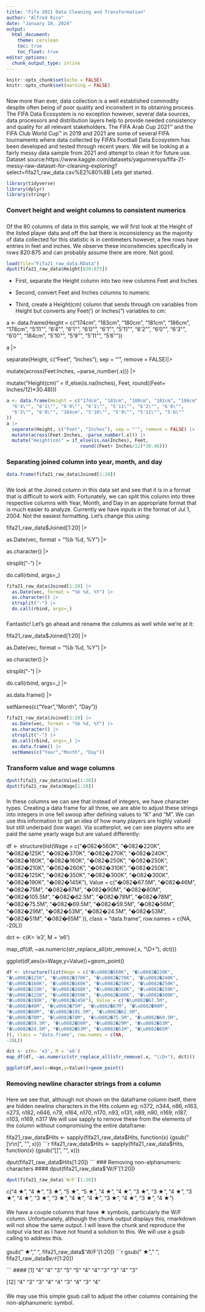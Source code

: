 ```yaml
---
title: "Fifa 2021 Data Cleaning and Transformation"
author: "Alfred Rico"
date: "January 18, 2024"
output: 
  html_document:
    theme: cerulean
    toc: true
    toc_float: true
editor_options: 
  chunk_output_type: inline
---
```


```r
knitr::opts_chunk$set(echo = FALSE)
knitr::opts_chunk$set(warning = FALSE)
```
##### 
Now more than ever, data collection is a well established commodity despite often being of poor quality and inconsitent in its obtaining process. The FIFA Data Ecosystem is no exception however, several data sources, data processors and distribution layers help to provide needed consistency and quality for all relevant stakeholders. The FIFA Arab Cup 2021™ and the FIFA Club World Cup™ in 2019 and 2021 are some of several FIFA tournaments where data collected by FIFA's Football Data Ecosystem has been developed and tested through recent years. We will be looking at a fairly messy data sample from 2021 and attempt to clean it for future use. Dataset source:https://www.kaggle.com/datasets/yagunnersya/fifa-21-messy-raw-dataset-for-cleaning-exploring?select=fifa21_raw_data.csv%E2%80%8B 
Lets get started.

```r
library(tidyverse)
library(dplyr)
library(stringr)
```
### Convert height and weight columns to consistent numerics

##### 
Of the 80 columns of data in this sample, we will first look at the Height of the listed player data and off the bat there is inconsistency as the majority of data collected for this statistic is in centimeters however, a few rows have entries in feet and inches. We observe these inconsitencies specifically in rows 820:875 and can probably assume there are more. Not good.
```r
load(file="Fifa21_raw_data.RData")
dput(fifa21_raw_data$Height[820:875])
```
* First, separate the Height column into two new columns Feet and Inches

* Second, convert Feet and Inches columns to numeric

* Third, create a Height(cm) column that sends through cm variables from Height but converts any Feet(') or Inches(") variables to cm:

a <- data.frame(Height = c("174cm", "183cm", "180cm", "181cm", "186cm", "178cm", "5'11\"", "6'4\"", "6'1\"", "6'0\"", "6'1\"", "5'11\"", "6'2\"", "6'0\"", "6'3\"", "6'0\"", "184cm", "5'10\"", "5'9\"", "5'11\"", "5'6\""))

a |>

  separate(Height, c("Feet", "Inches"), sep = "'", remove = FALSE)|>
  
mutate(across(Feet:Inches, ~parse_number(.x))) |>
  
mutate("Height(cm)" = if_else(is.na(Inches), Feet, round((Feet+ Inches/12)*30.48)))
```r
a <- data.frame(Height = c("174cm", "183cm", "180cm", "181cm", "186cm", "178cm", "5'11\"", 
  "6'4\"", "6'1\"", "6'0\"", "6'1\"", "5'11\"", "6'2\"", "6'0\"", 
  "6'3\"", "6'0\"", "184cm", "5'10\"", "5'9\"", "5'11\"", "5'6\""
))
a |>
  separate(Height, c("Feet", "Inches"), sep = "'", remove = FALSE) |>
  mutate(across(Feet:Inches, ~parse_number(.x))) |>
  mutate("Height(cm)" = if_else(is.na(Inches), Feet, 
                           round((Feet+ Inches/12)*30.48)))
```
### Separating joined column into year, month, and day
```r
data.frame(fifa21_raw_data$Joined[1:20])
```

##### 
We look at the Joined column in this data set and see that it is in a format that is difficult to work with. Fortunately, we can split this column into three respective columns with Year, Month, and Day in an appropriate format that is much easier to analyze. Currently we have inputs in the format of Jul 1, 2004. Not the easiest formatting. Let's change this using:

fifa21_raw_data$Joined[1:20] |>

  as.Date(vec, format = "%b %d, %Y") |>
  
  as.character() |>
  
  strsplit("-") |>
  
  do.call(rbind, args=_)
```r
fifa21_raw_data$Joined[1:20] |>
  as.Date(vec, format = "%b %d, %Y") |>
  as.character() |>
  strsplit("-") |>
  do.call(rbind, args=_)
```
##### 
Fantastic! Let's go ahead and rename the columns as well while we're at it:

fifa21_raw_data$Joined[1:20] |>

  as.Date(vec, format = "%b %d, %Y") |>
  
  as.character() |>
  
  strsplit("-") |>
  
  do.call(rbind, args=_) |>
  
  as.data.frame() |>
  
  setNames(c("Year","Month", "Day"))
```r
fifa21_raw_data$Joined[1:20] |>
  as.Date(vec, format = "%b %d, %Y") |>
  as.character() |>
  strsplit("-") |>
  do.call(rbind, args=_) |>
  as.data.frame() |>
  setNames(c("Year","Month", "Day"))
```
### Transform value and wage columns
```r
dput(fifa21_raw_data$Value[1:20])
dput(fifa21_raw_data$Wage[1:20])
```
##### 
In these columns we can see that instead of integers, we have character types. Creating a data frame for all three, we are able to adjust these strings into integers in one fell swoop after defining values to "K" and "M". We can use this information to get an idea of how many players are highly valued but still underpaid (low wage). Via scatterplot, we can see players who are paid the same yearly wage but are valued differently:

df <- structure(list(Wage = c("�\u0082�560K", "�\u0082�220K", 
"�\u0082�125K", "�\u0082�370K", "�\u0082�270K", "�\u0082�240K", 
"�\u0082�160K", "�\u0082�160K", "�\u0082�250K", "�\u0082�250K", 
"�\u0082�210K", "�\u0082�260K", "�\u0082�310K", "�\u0082�250K", 
"�\u0082�125K", "�\u0082�350K", "�\u0082�300K", "�\u0082�300K", 
"�\u0082�190K", "�\u0082�145K"), Value = c("�\u0082�67.5M", 
"�\u0082�46M", "�\u0082�75M", "�\u0082�87M", "�\u0082�90M", 
"�\u0082�80M", "�\u0082�105.5M", "�\u0082�62.5M", 
"�\u0082�78M", "�\u0082�78M", "�\u0082�75.5M", "�\u0082�69.5M", 
"�\u0082�59.5M", "�\u0082�56M", "�\u0082�29M", "�\u0082�53M", 
"�\u0082�24.5M", "�\u0082�53M", "�\u0082�51M", "�\u0082�65M"
)), class = "data.frame", row.names = c(NA, 
-20L))

dct <- c(K= 'e3', M = 'e6')

map_df(df, ~as.numeric(str_replace_all(str_remove(.x, "\\D+"), dct)))

ggplot(df,aes(x=Wage,y=Value))+geom_point()
```r
df <- structure(list(Wage = c("�\u0082�560K", "�\u0082�220K", 
"�\u0082�125K", "�\u0082�370K", "�\u0082�270K", "�\u0082�240K", 
"�\u0082�160K", "�\u0082�160K", "�\u0082�250K", "�\u0082�250K", 
"�\u0082�210K", "�\u0082�260K", "�\u0082�310K", "�\u0082�250K", 
"�\u0082�125K", "�\u0082�350K", "�\u0082�300K", "�\u0082�300K", 
"�\u0082�190K", "�\u0082�145K"), Value = c("�\u0082�67.5M", 
"�\u0082�46M", "�\u0082�75M", "�\u0082�87M", "�\u0082�90M", 
"�\u0082�80M", "�\u0082�105.5M", "�\u0082�62.5M", 
"�\u0082�78M", "�\u0082�78M", "�\u0082�75.5M", "�\u0082�69.5M", 
"�\u0082�59.5M", "�\u0082�56M", "�\u0082�29M", "�\u0082�53M", 
"�\u0082�24.5M", "�\u0082�53M", "�\u0082�51M", "�\u0082�65M"
)), class = "data.frame", row.names = c(NA, 
-20L))

dct <- c(K= 'e3', M = 'e6')
map_df(df, ~as.numeric(str_replace_all(str_remove(.x, "\\D+"), dct)))

ggplot(df,aes(x=Wage,y=Value))+geom_point()
```

### Removing newline character strings from a column

##### 
Here we see that, although not shown on the dataframe column itself, there are hidden newline characters in the Hits column eg: n372, n344, n86, n163, n273, n182, n646, n79, n164, n170, n170, n93, n131, n89, n90, n169, n187, n103, n169, n317 We will use sapply to remove these from the elements of the column without compromising the entire dataframe:

fifa21_raw_data\$Hits <- sapply(fifa21_raw_data$Hits, function(x) {gsub("[\r\n]", "", x)})
```r
fifa21_raw_data$Hits <- sapply(fifa21_raw_data$Hits, function(x) {gsub("[\r\n]", "", x)})

dput(fifa21_raw_data$Hits[1:20])
```
### Removing non-alphanumeric characters
#### 
dput(fifa21_raw_data$'W/F'[1:20])
```r
dput(fifa21_raw_data$`W/F`[1:20])
```
c("4 ★", "4 ★", "3 ★", "5 ★", "5 ★", "4 ★", "4 ★", 
"3 ★", "3 ★", "4 ★", "3 ★", "4 ★", "3 ★", "3 ★", 
"4 ★", "4 ★", "3 ★", "4 ★", "3 ★", "4 ★")

#### 
We have a couple columns that have ★ symbols, particularly the W/F column. Unfortunately, although the chunk output displays this, rmarkdown will not show the same output. I will leave the chunk and reproduce the output via text as I have not found a solution to this. We will use a gsub calling to address this. 

#### 
gsub(" ★"," ", fifa21_raw_data$'W/F'[1:20])
```r
gsub(" ★"," ", fifa21_raw_data$`W/F`[1:20])

```
####
[1] "4 " "4 " "3 " "5 " "5 " "4 " "4 " "3 " "3 " "4 " "3 "

[12] "4 " "3 " "3 " "4 " "4 " "3 " "4 " "3 " "4 "

#### 
We may use this simple gsub call to adjust the other columns containing the non-alphanumeric symbol.

